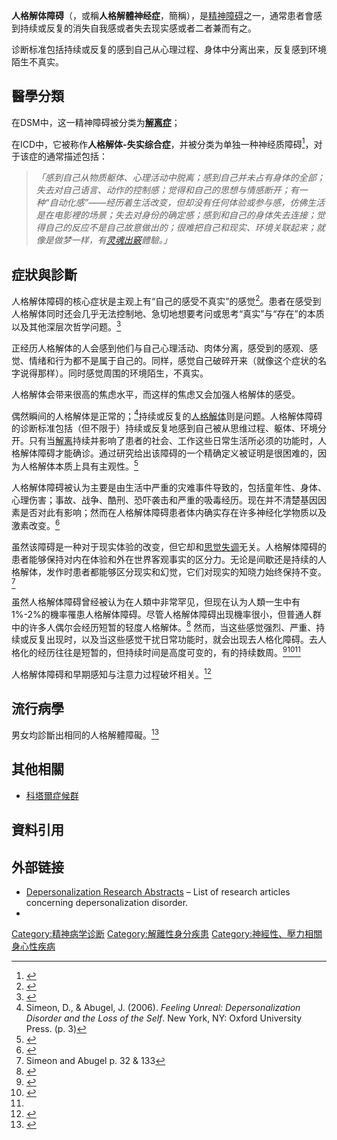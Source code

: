 {{Medical}}{{about|精神障碍诊断|心理学症状|人格解体}}
{{Infobox disease
|Name = Depersonalization disorder
|ICD10 = {{ICD10|F|48|1|f|40}}
|ICD9 =  {{ICD9|300.6}}
|MeshID = D003861
}}
'''人格解体障碍'''（{{Lang-en|Depersonalization disorder}}，或稱'''人格解體神经症'''，簡稱'''{{Lang|en|DPD}}'''），是[[精神障礙|精神障碍]]之一，通常患者會感到持续或反复的消失自我感或者失去现实感或者二者兼而有之。

诊断标准包括持续或反复的感到自己从心理过程、身体中分离出来，反复感到环境陌生不真实。

== 醫學分類 ==
在DSM中，这一精神障碍被分类为'''[[解离症|解离症]]'''；

在ICD中，它被称作'''人格解体-失实综合症'''，并被分类为单独一种神经质障碍<ref>{{Cite web |url=http://apps.who.int/classifications/icd10/browse/2010/en#/F48.1 |title=存档副本 |accessdate=2013-01-27 |archive-date=2015-11-24 |archive-url=https://web.archive.org/web/20151124181438/http://apps.who.int/classifications/icd10/browse/2010/en#/F48.1 |dead-url=no }}</ref>，对于该症的通常描述包括：<blockquote>''「感到自己从物质躯体、心理活动中脱离；感到自己并未占有身体的全部；失去对自己语言、动作的控制感；觉得和自己的思想与情感断开；有一种“自动化感”——经历着生活改变，但却没有任何体验或参与感，仿佛生活是在电影裡的场景；失去对身份的确定感；感到和自己的身体失去连接；觉得自己的反应不是自己故意做出的；很难把自己和现实、环境关联起来；就像是做梦一样，有[[灵魂出竅|灵魂出竅]]體驗。」''</blockquote>

==症狀與診斷==

人格解体障碍的核心症状是主观上有“自己的感受不真实”的感觉<ref>{{cite book|last=Radovic F|title=Feelings of Unreality: A Conceptual and Phenomenological Analysis of the Language of Depersonalization|year=2002|publisher=Philosophy, Psychiatry, & Psychology|pages=9: 271–279|url=http://muse.jhu.edu/journals/philosophy_psychiatry_and_psychology/v009/9.3radovic01.html}}</ref>。患者在感受到人格解体同时还会几乎无法控制地、急切地想要考问或思考“真实”与“存在”的本质以及其他深层次哲学问题。<ref>{{cite journal|last=Sierra|first=Mauricio|coauthors=Medford, Nick; Wyatt, Geddes; David, Anthony S.|title=Depersonalization disorder and anxiety: A special relationship?|journal=Psychiatry Research|date=1 May 2012|volume=197|issue=1-2|pages=123–127|doi=10.1016/j.psychres.2011.12.017}}</ref>

正经历人格解体的人会感到他们与自己心理活动、肉体分离，感受到的感观、感觉、情绪和行为都不是属于自己的。同样，感觉自己破碎开来（就像这个症状的名字说得那样）。同时感觉周围的环境陌生，不真实。

人格解体会带来很高的焦虑水平，而这样的焦虑又会加强人格解体的感受。

偶然瞬间的人格解体是正常的；<ref>Simeon, D., & Abugel, J. (2006). ''Feeling Unreal: Depersonalization Disorder and the Loss of the Self''. New York, NY: Oxford University Press. (p. 3)</ref>持续或反复的[[人格解體|人格解体]]则是问题。人格解体障碍的诊断标准包括（但不限于）持续或反复地感到自己被从思维过程、躯体、环境分开。只有当[[解离症|解离]]持续并影响了患者的社会、工作这些日常生活所必须的功能时，人格解体障碍才能确诊。通过研究给出该障碍的一个精确定义被证明是很困难的，因为人格解体本质上具有主观性。<ref name="#1">{{cite journal|title=Construct Validity of Three Depersonalization Measures in Trauma-Exposed College Students|last=Blevins|first=Christy A.|date=1 October 2012|journal=Journal of Trauma & Dissociation|issue=5|doi=10.1080/15299732.2012.678470|year=2012|volume=13|pages=539–553|coauthors=Weathers, Frank W.; Mason, Elizabeth A.}}</ref>

人格解体障碍被认为主要是由生活中严重的灾难事件导致的，包括童年性、身体、心理伤害；事故、战争、酷刑、恐吓袭击和严重的吸毒经历。现在并不清楚基因因素是否对此有影响；然而在人格解体障碍患者体内确实存在许多神经化学物质以及激素改变。<ref>{{cite web|url=http://www.ingentaconnect.com/content/adis/cns/2004/00000018/00000006/art00002|title=Depersonalisation Disorder: A Contemporary Overview|accessdate=2011-10-13|last=Simeon|first=Daphne|publisher=Adis International|archive-date=2014-03-31|archive-url=https://web.archive.org/web/20140331160800/http://www.ingentaconnect.com/content/adis/cns/2004/00000018/00000006/art00002|dead-url=no}}</ref>

虽然该障碍是一种对于现实体验的改变，但它却和[[思觉失调|思觉失调]]无关。人格解体障碍的患者能够保持对内在体验和外在世界客观事实的区分力。无论是间歇还是持续的人格解体，发作时患者都能够区分现实和幻觉，它们对现实的知晓力始终保持不变。<ref name="Simeon and Abugel p. 32 & 133">Simeon and Abugel p. 32 & 133</ref>

虽然人格解体障碍曾经被认为在人類中非常罕见，但现在认为人類一生中有1%-2%的機率罹患人格解体障碍。尽管人格解体障碍出现機率很小，但普通人群中的许多人偶尔会经历短暂的轻度人格解体。<ref name="SimeonAbugel2008">{{cite book|author1=Daphne Simeon|author2=Jeffrey Abugel|title=Feeling Unreal: Depersonalization Disorder and the Loss of the Self|url=https://books.google.com/books?id=ONLyq-mVLuIC&pg=PA3|date=7 November 2008|publisher=Oxford University Press|isbn=978-0-19-976635-2|page=3|access-date=17 November 2016|archive-date=1 August 2020|archive-url=https://web.archive.org/web/20200801020628/https://books.google.com/books?id=ONLyq-mVLuIC&pg=PA3|url-status=live}}</ref> 然而，当这些感觉强烈、严重、持续或反复出现时，以及当这些感觉干扰日常功能时，就会出现去人格化障碍。去人格化的经历往往是短暂的，但持续时间是高度可变的，有的持续数周。<ref name=":1">{{Cite book |title=The American Psychiatric Association Publishing textbook of psychiatry |date=2 May 2019 |editor=Roberts, Laura Weiss |publisher=American Psychiatric Association Publishing |isbn=978-1-61537-256-0 |edition=Seventh |location=Washington, D.C. |oclc=1090279671}}</ref><ref name="Black">{{Cite book |last1=Black |first1=Donald W. |title=Introductory textbook of psychiatry |last2=Andreasen |first2=Nancy C. |year=2014 |isbn=978-1-58562-469-0 |edition=Sixth |location=Washington, DC |oclc=865641999}}</ref><ref name="#1"/>

人格解体障碍和早期感知与注意力过程破坏相关。<ref name="pmid18091191">{{cite journal|title=Cognitive functioning in depersonalization disorder|author=Guralnik O, Giesbrecht T, Knutelska M, Sirroff B, Simeon D|url=https://archive.org/details/sim_journal-of-nervous-and-mental-disease_2007-12_195_12/page/983|date=December 2007|journal=J. Nerv. Ment. Dis.|issue=12|doi=10.1097/NMD.0b013e31815c19cd|volume=195|pages=983–8|pmid=18091191}}</ref>

==流行病學==
男女均診斷出相同的人格解體障礙。<ref name= "Baker 03">{{cite journal | doi = 10.1192/bjp.182.5.428 | url = http://bjp.rcpsych.org/cgi/content/full/182/5/428 | pmid = 12724246 | journal = The British Journal of Psychiatry | volume = 182 | title = Depersonalisation disorder: clinical features of 204 cases | pages = 428–33 | author = Baker D, Hunter E, Lawrence E, ''et al.'' | issue = 5 | date = May 2003 | access-date = 2011-11-18 | archive-date = 2011-07-19 | archive-url = https://web.archive.org/web/20110719165955/http://bjp.rcpsych.org/cgi/content/full/182/5/428 | dead-url = no }}</ref> 

== 其他相關 ==
* [[科塔爾症候群|科塔爾症候群]]

==資料引用==
{{reflist|2}}

==外部链接==
*[http://www.iop.kcl.ac.uk/departments/?locator=911&context=720 Depersonalization Research Abstracts] {{Wayback|url=http://www.iop.kcl.ac.uk/departments/?locator=911&context=720 |date=20110927125658 }} – List of research articles concerning depersonalization disorder.
* {{DMOZ|/Health/Mental_Health/Disorders/Somatoform/Depersonalization/|Depersonalization}}

{{ICD-10-F|selected = 神經性壓力}}
{{DEFAULTSORT:Depersonalization Disorder}}


[[Category:精神病学诊断|Category:精神病学诊断]]
[[Category:解離性身分疾患|Category:解離性身分疾患]]
[[Category:神經性、壓力相關身心性疾病|Category:神經性、壓力相關身心性疾病]]
